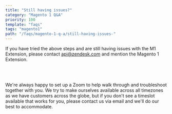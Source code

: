 ```yaml
---
title: "Still having issues?"
category: "Magento 1 Q&A"
priority: 100
template: "faqs"
tags: "magento1"
path: "/faqs/magento-1-q-a/still-having-issues-"
---
```


If you have tried the above steps and are still having issues with the M1 Extension, please contact <a href="mailto:api@zendesk.com?subject=Magento1%20Extension">api@zendesk.com</a> and mention the Magento 1 Extension.

<br/>
<br/>

We're always happy to set up a Zoom to help walk through and troubleshoot together with you. We try to make ourselves available across all timezones as we have customers across the globe, but if you don't see a timeslot available that works for you, please contact us via email and we'll do our best to accommodate.

<br/>
<br/>

<center>
<ScheduleButton title="Schedule a Support Session" />
</center>
